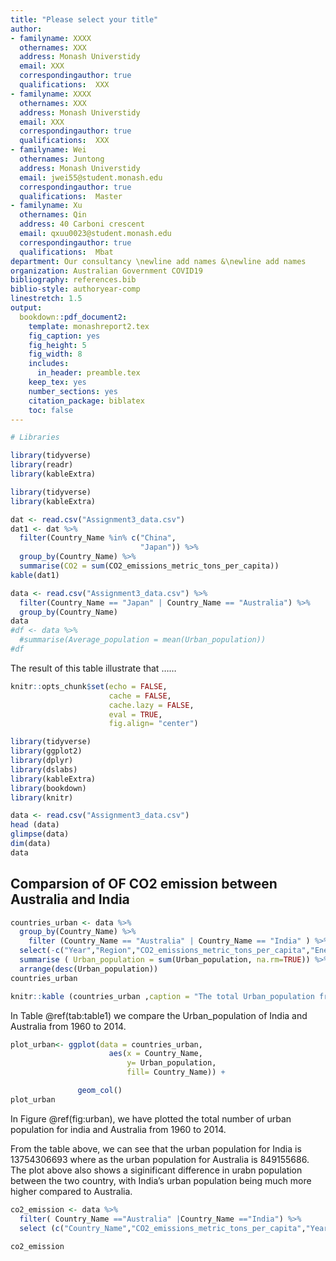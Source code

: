 ```yaml
---
title: "Please select your title"
author:
- familyname: XXXX
  othernames: XXX
  address: Monash Universtidy
  email: XXX
  correspondingauthor: true
  qualifications:  XXX
- familyname: XXXX
  othernames: XXX
  address: Monash Universtidy
  email: XXX
  correspondingauthor: true
  qualifications:  XXX
- familyname: Wei
  othernames: Juntong
  address: Monash Universtidy
  email: jwei55@student.monash.edu
  correspondingauthor: true
  qualifications:  Master
- familyname: Xu
  othernames: Qin 
  address: 40 Carboni crescent 
  email: qxuu0023@student.monash.edu
  correspondingauthor: true
  qualifications:  Mbat
department: Our consultancy \newline add names &\newline add names
organization: Australian Government COVID19
bibliography: references.bib
biblio-style: authoryear-comp
linestretch: 1.5
output:
  bookdown::pdf_document2:
    template: monashreport2.tex
    fig_caption: yes
    fig_height: 5
    fig_width: 8
    includes:
      in_header: preamble.tex
    keep_tex: yes
    number_sections: yes
    citation_package: biblatex
    toc: false
---
```


```r
# Libraries

library(tidyverse)
library(readr)
library(kableExtra)
```



\section*{Country XX1 and YY1"}

\section*{Country XX2 and YY2}
```r
library(tidyverse)
library(kableExtra)
```

```r
dat <- read.csv("Assignment3_data.csv")
dat1 <- dat %>%
  filter(Country_Name %in% c("China",
                             "Japan")) %>%
  group_by(Country_Name) %>%
  summarise(CO2 = sum(CO2_emissions_metric_tons_per_capita))
kable(dat1)
```

\section*{Country XX3 and YY3}

```r
data <- read.csv("Assignment3_data.csv") %>% 
  filter(Country_Name == "Japan" | Country_Name == "Australia") %>% 
  group_by(Country_Name)
data
#df <- data %>% 
  #summarise(Average_population = mean(Urban_population))
#df
```
The result of this table illustrate that ......

\section*{Country Australia and India}

```r
knitr::opts_chunk$set(echo = FALSE, 
                      cache = FALSE, 
                      cache.lazy = FALSE,
                      eval = TRUE,
                      fig.align= "center")

```

```r
library(tidyverse)
library(ggplot2)
library(dplyr)
library(dslabs)
library(kableExtra)
library(bookdown)
library(knitr)
```

```r
data <- read.csv("Assignment3_data.csv")
head (data)
glimpse(data)
dim(data)
data
```

## Comparsion of OF CO2 emission between Australia and India


```r
countries_urban <- data %>% 
  group_by(Country_Name) %>% 
    filter (Country_Name == "Australia" | Country_Name == "India" ) %>% 
  select(-c("Year","Region","CO2_emissions_metric_tons_per_capita","Energy_use_kg_of_oil_equivalent_per_capita")) %>% 
  summarise ( Urban_population = sum(Urban_population, na.rm=TRUE)) %>% 
  arrange(desc(Urban_population))
countries_urban

knitr::kable (countries_urban ,caption = "The total Urban_population from 1960 to 2014 for both Australia and India") %>% kable_styling()
```
In Table \@ref(tab:table1) we compare the Urban_population of India and Australia from 1960 to 2014. 

```r
plot_urban<- ggplot(data = countries_urban, 
                      aes(x = Country_Name,
                          y= Urban_population,
                          fill= Country_Name)) +

               geom_col()
plot_urban
```
In Figure \@ref(fig:urban), we have plotted the total number of urban population for india and Australia from 1960 to 2014.

From the table above, we can see that the urban population for India is 13754306693 where as the urban population for Australia is 849155686. The plot above also shows a siginificant difference in urabn population between the two country, with India's urban population being much more higher compared to Australia.

```r
co2_emission <- data %>% 
  filter( Country_Name =="Australia" |Country_Name =="India") %>% 
  select (c("Country_Name","CO2_emissions_metric_tons_per_capita","Year" )) 
  
co2_emission

```


